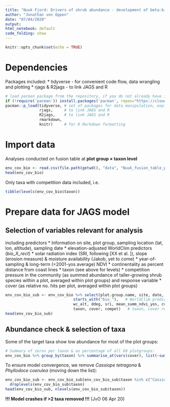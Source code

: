 ```yaml
---
title: "Nuuk Fjord: Drivers of shrub abundance - development of beta-binomial mixture model"
author: "Jonathan von Oppen"
date: "07/04/2020"
output: 
html_notebook: default
code_folding: show
---
```


```r
knitr::opts_chunk$set(echo = TRUE)
```
# Dependencies ####
Packages included:
* tidyverse - for convenient code flow, data wrangling and plotting
* rjags & R2jags - to link JAGS and R
```r
# load pacman package from the repository, if you do not already have it
if (!require('pacman')) install.packages('pacman', repos="https://cloud.r-project.org")
pacman::p_load(tidyverse, # set of packages for data manipulation, exploration and visualisation
               rjags,     # to link JAGS and R
               R2jags,    # to link JAGS and R
               rmarkdown, 
               knitr)     # for R Markdown formatting
```
# Import data ####
Analyses conducted on fusion table at **plot group $\times$ taxon level**
```r
env_cov_bio <- read.csv(file.path(getwd(), "data", "Nuuk_fusion_table_plotgroupXtaxon_level.csv"), header = T)
head(env_cov_bio)
```
Only taxa with competition data included, i.e.
```r
tibble(levels(env_cov_bio$taxon))
```
# Prepare data for JAGS model ####
## Selection of variables relevant for analysis
including predictors
* Information on site, plot group, sampling location (lat, lon, altitude), sampling date
* elevation-adjusted WorldClim predictors (*bio_X_rect*)
* solar radiation index (SRI, following [XX et al. ]), slope (erosion measure) & moisture availability (Jakob, yet to come)
* year-of-sampling & long-term (=2001-yos average) NDVI
* continentality as percent distance from coast lines
* taxon (see above for levels)
* competition pressure in the community (as summed abundance of taller-growing shrub species within a plot, averaged within plot groups)
and response variable 
* cover (as relative no. hits per plot, averaged within plot groups)
```r
env_cov_bio_sub <- env_cov_bio %>% select(plot.group.name, site, date, year, long, lat, location,   # plot info / metadata
                              starts_with("bio_"),   # WorldClim predictors
                              wc_alt, ddeg, sri, mean_summ_ndvi_yos, cv_mean_summ_ndvi_2001_to_yos, Perc_dist_coast_lines,   # environmental data
                              taxon, cover, compet)   # taxon, cover response, competition pressure
head(env_cov_bio_sub)
```

## Abundance check & selection of taxa
Some of the target taxa show low abundance for most of the plot groups:
```r
# Summary of zeros per taxon & as percentage of all 69 plotgroups:
env_cov_bio %>% group_by(taxon) %>% summarise_at(vars(cover), list(~sum(. == 0))) %>% rename(zeros = cover) %>% mutate(zeros_perc = zeros/69) %>% arrange(desc(zeros))
```

To ensure model convergence, we remove *Cassiope tetragona* & *Phyllodoce coerulea* (moving down the list):
```r
env_cov_bio_sub <- env_cov_bio_sub[env_cov_bio_sub$taxon %in% c("Cassiope tetragona", "Phyllodoce coerulea")==F,] %>% 
  droplevels(env_cov_bio_sub$taxon)
head(env_cov_bio_sub, nlevels(env_cov_bio_sub$taxon))
```
**!!! Model crashes if >2 taxa removed !!!** (JvO 06 Apr 20)


